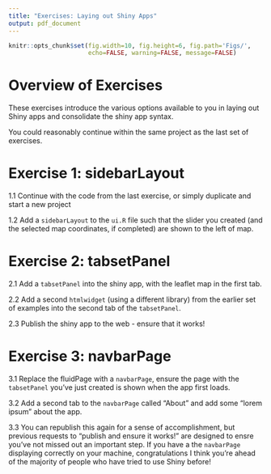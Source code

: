 ```yaml
---
title: "Exercises: Laying out Shiny Apps"
output: pdf_document
---
```


```r
knitr::opts_chunk$set(fig.width=10, fig.height=6, fig.path='Figs/',
                      echo=FALSE, warning=FALSE, message=FALSE)
```

\begin{center}
\section{Exercises: Laying out Shiny Apps}
\end{center}


# Overview of Exercises

These exercises introduce the various options available to you in laying out Shiny apps and consolidate the shiny app syntax.

You could reasonably continue within the same project as the last set of exercises.

# Exercise 1: sidebarLayout

1.1 Continue with the code from the last exercise, or simply duplicate and start a new project

1.2 Add a `sidebarLayout` to the `ui.R` file such that the slider you created (and the selected map coordinates, if completed) are shown to the left of map.

# Exercise 2: tabsetPanel

2.1 Add a `tabsetPanel` into the shiny app, with the leaflet map in the first tab.

2.2 Add a second `htmlwidget` (using a different library) from the earlier set of examples into the second tab of the `tabsetPanel`.

2.3 Publish the shiny app to the web - ensure that it works!


# Exercise 3: navbarPage

3.1 Replace the fluidPage with a `navbarPage`, ensure the page with the `tabsetPanel` you've just created is shown when the app first loads.

3.2 Add a second tab to the `navbarPage` called "About" and add some "lorem ipsum" about the app.

3.3 You can republish this again for a sense of accomplishment, but previous requests to "publish and ensure it works!" are designed to ensre you've not missed out an important step. If you have a the `navbarPage` displaying correctly on your machine, congratulations I think you're ahead of the majority of people who have tried to use Shiny before!

